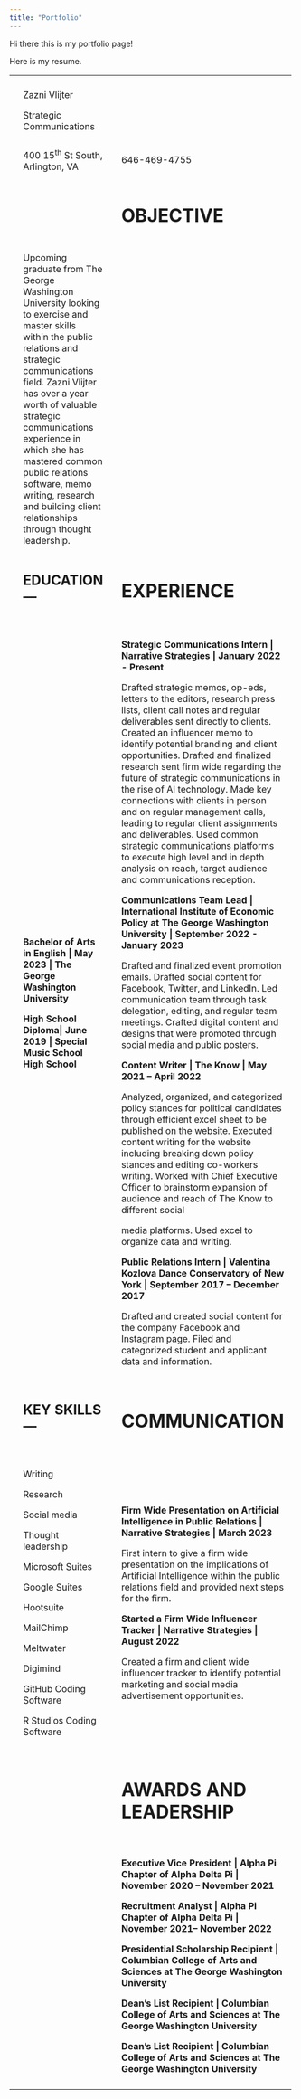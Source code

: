```yaml
---
title: "Portfolio"
---
```


Hi there this is my portfolio page!

Here is my resume.

+---+----------------------------------------------------------------------------------------------------------------------------------------------------------------------------------------------------------------------------------------------------------------------------------------------------------------------------------------------------------------------------------------------------+---+--------------------------------------------------------------------------------------------------------------------------------------------------------------------------------------------------------------------------------------------------------------------------------------------------------------------------------------------------------------------------------------------------------------------------------------------------------------------------------------------------------------------------------------------------------------------------------------------------------------------------------------------------------------+---+---+---+---+---+
|   |                                                                                                                                                                                                                                                                                                                                                                                                    |   |                                                                                                                                                                                                                                                                                                                                                                                                                                                                                                                                                                                                                                                              |   |   |   |   |   |
+---+----------------------------------------------------------------------------------------------------------------------------------------------------------------------------------------------------------------------------------------------------------------------------------------------------------------------------------------------------------------------------------------------------+---+--------------------------------------------------------------------------------------------------------------------------------------------------------------------------------------------------------------------------------------------------------------------------------------------------------------------------------------------------------------------------------------------------------------------------------------------------------------------------------------------------------------------------------------------------------------------------------------------------------------------------------------------------------------+---+---+---+---+---+
|   | Zazni Vlijter                                                                                                                                                                                                                                                                                                                                                                                      |   |                                                                                                                                                                                                                                                                                                                                                                                                                                                                                                                                                                                                                                                              |   |   |   |   |   |
|   |                                                                                                                                                                                                                                                                                                                                                                                                    |   |                                                                                                                                                                                                                                                                                                                                                                                                                                                                                                                                                                                                                                                              |   |   |   |   |   |
|   | Strategic Communications                                                                                                                                                                                                                                                                                                                                                                           |   |                                                                                                                                                                                                                                                                                                                                                                                                                                                                                                                                                                                                                                                              |   |   |   |   |   |
+---+----------------------------------------------------------------------------------------------------------------------------------------------------------------------------------------------------------------------------------------------------------------------------------------------------------------------------------------------------------------------------------------------------+---+--------------------------------------------------------------------------------------------------------------------------------------------------------------------------------------------------------------------------------------------------------------------------------------------------------------------------------------------------------------------------------------------------------------------------------------------------------------------------------------------------------------------------------------------------------------------------------------------------------------------------------------------------------------+---+---+---+---+---+
|   |                                                                                                                                                                                                                                                                                                                                                                                                    |   |                                                                                                                                                                                                                                                                                                                                                                                                                                                                                                                                                                                                                                                              |   |   |   |   |   |
+---+----------------------------------------------------------------------------------------------------------------------------------------------------------------------------------------------------------------------------------------------------------------------------------------------------------------------------------------------------------------------------------------------------+---+--------------------------------------------------------------------------------------------------------------------------------------------------------------------------------------------------------------------------------------------------------------------------------------------------------------------------------------------------------------------------------------------------------------------------------------------------------------------------------------------------------------------------------------------------------------------------------------------------------------------------------------------------------------+---+---+---+---+---+
|   | 400 15^th^ St South, Arlington, VA                                                                                                                                                                                                                                                                                                                                                                 |   | 646-469-4755                                                                                                                                                                                                                                                                                                                                                                                                                                                                                                                                                                                                                                                 |   |   |   |   |   |
+---+----------------------------------------------------------------------------------------------------------------------------------------------------------------------------------------------------------------------------------------------------------------------------------------------------------------------------------------------------------------------------------------------------+---+--------------------------------------------------------------------------------------------------------------------------------------------------------------------------------------------------------------------------------------------------------------------------------------------------------------------------------------------------------------------------------------------------------------------------------------------------------------------------------------------------------------------------------------------------------------------------------------------------------------------------------------------------------------+---+---+---+---+---+
|   |                                                                                                                                                                                                                                                                                                                                                                                                    |   |                                                                                                                                                                                                                                                                                                                                                                                                                                                                                                                                                                                                                                                              |   |   |   |   |   |
+---+----------------------------------------------------------------------------------------------------------------------------------------------------------------------------------------------------------------------------------------------------------------------------------------------------------------------------------------------------------------------------------------------------+---+--------------------------------------------------------------------------------------------------------------------------------------------------------------------------------------------------------------------------------------------------------------------------------------------------------------------------------------------------------------------------------------------------------------------------------------------------------------------------------------------------------------------------------------------------------------------------------------------------------------------------------------------------------------+---+---+---+---+---+
|   |                                                                                                                                                                                                                                                                                                                                                                                                    |   | # OBJECTIVE                                                                                                                                                                                                                                                                                                                                                                                                                                                                                                                                                                                                                                                  |   |   |   |   |   |
+---+----------------------------------------------------------------------------------------------------------------------------------------------------------------------------------------------------------------------------------------------------------------------------------------------------------------------------------------------------------------------------------------------------+---+--------------------------------------------------------------------------------------------------------------------------------------------------------------------------------------------------------------------------------------------------------------------------------------------------------------------------------------------------------------------------------------------------------------------------------------------------------------------------------------------------------------------------------------------------------------------------------------------------------------------------------------------------------------+---+---+---+---+---+
|   |                                                                                                                                                                                                                                                                                                                                                                                                    |   |                                                                                                                                                                                                                                                                                                                                                                                                                                                                                                                                                                                                                                                              |   |   |   |   |   |
+---+----------------------------------------------------------------------------------------------------------------------------------------------------------------------------------------------------------------------------------------------------------------------------------------------------------------------------------------------------------------------------------------------------+---+--------------------------------------------------------------------------------------------------------------------------------------------------------------------------------------------------------------------------------------------------------------------------------------------------------------------------------------------------------------------------------------------------------------------------------------------------------------------------------------------------------------------------------------------------------------------------------------------------------------------------------------------------------------+---+---+---+---+---+
|   |                                                                                                                                                                                                                                                                                                                                                                                                    |   |                                                                                                                                                                                                                                                                                                                                                                                                                                                                                                                                                                                                                                                              |   |   |   |   |   |
+---+----------------------------------------------------------------------------------------------------------------------------------------------------------------------------------------------------------------------------------------------------------------------------------------------------------------------------------------------------------------------------------------------------+---+--------------------------------------------------------------------------------------------------------------------------------------------------------------------------------------------------------------------------------------------------------------------------------------------------------------------------------------------------------------------------------------------------------------------------------------------------------------------------------------------------------------------------------------------------------------------------------------------------------------------------------------------------------------+---+---+---+---+---+
|   |                                                                                                                                                                                                                                                                                                                                                                                                    |   |                                                                                                                                                                                                                                                                                                                                                                                                                                                                                                                                                                                                                                                              |   |   |   |   |   |
+---+----------------------------------------------------------------------------------------------------------------------------------------------------------------------------------------------------------------------------------------------------------------------------------------------------------------------------------------------------------------------------------------------------+---+--------------------------------------------------------------------------------------------------------------------------------------------------------------------------------------------------------------------------------------------------------------------------------------------------------------------------------------------------------------------------------------------------------------------------------------------------------------------------------------------------------------------------------------------------------------------------------------------------------------------------------------------------------------+---+---+---+---+---+
|   | Upcoming graduate from The George Washington University looking to exercise and master skills within the public relations and strategic communications field. Zazni Vlijter has over a year worth of valuable strategic communications experience in which she has mastered common public relations software, memo writing, research and building client relationships through thought leadership. |   |                                                                                                                                                                                                                                                                                                                                                                                                                                                                                                                                                                                                                                                              |   |   |   |   |   |
+---+----------------------------------------------------------------------------------------------------------------------------------------------------------------------------------------------------------------------------------------------------------------------------------------------------------------------------------------------------------------------------------------------------+---+--------------------------------------------------------------------------------------------------------------------------------------------------------------------------------------------------------------------------------------------------------------------------------------------------------------------------------------------------------------------------------------------------------------------------------------------------------------------------------------------------------------------------------------------------------------------------------------------------------------------------------------------------------------+---+---+---+---+---+
|   |                                                                                                                                                                                                                                                                                                                                                                                                    |   |                                                                                                                                                                                                                                                                                                                                                                                                                                                                                                                                                                                                                                                              |   |   |   |   |   |
+---+----------------------------------------------------------------------------------------------------------------------------------------------------------------------------------------------------------------------------------------------------------------------------------------------------------------------------------------------------------------------------------------------------+---+--------------------------------------------------------------------------------------------------------------------------------------------------------------------------------------------------------------------------------------------------------------------------------------------------------------------------------------------------------------------------------------------------------------------------------------------------------------------------------------------------------------------------------------------------------------------------------------------------------------------------------------------------------------+---+---+---+---+---+
|   | ## EDUCATION ---                                                                                                                                                                                                                                                                                                                                                                                   |   | # EXPERIENCE                                                                                                                                                                                                                                                                                                                                                                                                                                                                                                                                                                                                                                                 |   |   |   |   |   |
+---+----------------------------------------------------------------------------------------------------------------------------------------------------------------------------------------------------------------------------------------------------------------------------------------------------------------------------------------------------------------------------------------------------+---+--------------------------------------------------------------------------------------------------------------------------------------------------------------------------------------------------------------------------------------------------------------------------------------------------------------------------------------------------------------------------------------------------------------------------------------------------------------------------------------------------------------------------------------------------------------------------------------------------------------------------------------------------------------+---+---+---+---+---+
|   |                                                                                                                                                                                                                                                                                                                                                                                                    |   |                                                                                                                                                                                                                                                                                                                                                                                                                                                                                                                                                                                                                                                              |   |   |   |   |   |
+---+----------------------------------------------------------------------------------------------------------------------------------------------------------------------------------------------------------------------------------------------------------------------------------------------------------------------------------------------------------------------------------------------------+---+--------------------------------------------------------------------------------------------------------------------------------------------------------------------------------------------------------------------------------------------------------------------------------------------------------------------------------------------------------------------------------------------------------------------------------------------------------------------------------------------------------------------------------------------------------------------------------------------------------------------------------------------------------------+---+---+---+---+---+
|   |                                                                                                                                                                                                                                                                                                                                                                                                    |   |                                                                                                                                                                                                                                                                                                                                                                                                                                                                                                                                                                                                                                                              |   |   |   |   |   |
+---+----------------------------------------------------------------------------------------------------------------------------------------------------------------------------------------------------------------------------------------------------------------------------------------------------------------------------------------------------------------------------------------------------+---+--------------------------------------------------------------------------------------------------------------------------------------------------------------------------------------------------------------------------------------------------------------------------------------------------------------------------------------------------------------------------------------------------------------------------------------------------------------------------------------------------------------------------------------------------------------------------------------------------------------------------------------------------------------+---+---+---+---+---+
|   |                                                                                                                                                                                                                                                                                                                                                                                                    |   |                                                                                                                                                                                                                                                                                                                                                                                                                                                                                                                                                                                                                                                              |   |   |   |   |   |
+---+----------------------------------------------------------------------------------------------------------------------------------------------------------------------------------------------------------------------------------------------------------------------------------------------------------------------------------------------------------------------------------------------------+---+--------------------------------------------------------------------------------------------------------------------------------------------------------------------------------------------------------------------------------------------------------------------------------------------------------------------------------------------------------------------------------------------------------------------------------------------------------------------------------------------------------------------------------------------------------------------------------------------------------------------------------------------------------------+---+---+---+---+---+
|   | **Bachelor of Arts in English \| May 2023 \| The George Washington University**                                                                                                                                                                                                                                                                                                                    |   | **Strategic Communications Intern \| Narrative Strategies \| January 2022 - Present**                                                                                                                                                                                                                                                                                                                                                                                                                                                                                                                                                                        |   |   |   |   |   |
|   |                                                                                                                                                                                                                                                                                                                                                                                                    |   |                                                                                                                                                                                                                                                                                                                                                                                                                                                                                                                                                                                                                                                              |   |   |   |   |   |
|   | **High School Diploma\| June 2019 \| Special Music School High School**                                                                                                                                                                                                                                                                                                                            |   | Drafted strategic memos, op-eds, letters to the editors, research press lists, client call notes and regular deliverables sent directly to clients. Created an influencer memo to identify potential branding and client opportunities. Drafted and finalized research sent firm wide regarding the future of strategic communications in the rise of AI technology. Made key connections with clients in person and on regular management calls, leading to regular client assignments and deliverables. Used common strategic communications platforms to execute high level and in depth analysis on reach, target audience and communications reception. |   |   |   |   |   |
|   |                                                                                                                                                                                                                                                                                                                                                                                                    |   |                                                                                                                                                                                                                                                                                                                                                                                                                                                                                                                                                                                                                                                              |   |   |   |   |   |
|   |                                                                                                                                                                                                                                                                                                                                                                                                    |   | **Communications Team Lead \| International Institute of Economic Policy at The George Washington University \| September 2022 - January 2023**                                                                                                                                                                                                                                                                                                                                                                                                                                                                                                              |   |   |   |   |   |
|   |                                                                                                                                                                                                                                                                                                                                                                                                    |   |                                                                                                                                                                                                                                                                                                                                                                                                                                                                                                                                                                                                                                                              |   |   |   |   |   |
|   |                                                                                                                                                                                                                                                                                                                                                                                                    |   | Drafted and finalized event promotion emails. Drafted social content for Facebook, Twitter, and LinkedIn. Led communication team through task delegation, editing, and regular team meetings. Crafted digital content and designs that were promoted through social media and public posters.                                                                                                                                                                                                                                                                                                                                                                |   |   |   |   |   |
|   |                                                                                                                                                                                                                                                                                                                                                                                                    |   |                                                                                                                                                                                                                                                                                                                                                                                                                                                                                                                                                                                                                                                              |   |   |   |   |   |
|   |                                                                                                                                                                                                                                                                                                                                                                                                    |   | **Content Writer \| The Know \| May 2021 -- April 2022**                                                                                                                                                                                                                                                                                                                                                                                                                                                                                                                                                                                                     |   |   |   |   |   |
|   |                                                                                                                                                                                                                                                                                                                                                                                                    |   |                                                                                                                                                                                                                                                                                                                                                                                                                                                                                                                                                                                                                                                              |   |   |   |   |   |
|   |                                                                                                                                                                                                                                                                                                                                                                                                    |   | Analyzed, organized, and categorized policy stances for political candidates through efficient excel sheet to be published on the website. Executed content writing for the website including breaking down policy stances and editing co-workers writing. Worked with Chief Executive Officer to brainstorm expansion of audience and reach of The Know to different social                                                                                                                                                                                                                                                                                 |   |   |   |   |   |
|   |                                                                                                                                                                                                                                                                                                                                                                                                    |   |                                                                                                                                                                                                                                                                                                                                                                                                                                                                                                                                                                                                                                                              |   |   |   |   |   |
|   |                                                                                                                                                                                                                                                                                                                                                                                                    |   | media platforms. Used excel to organize data and writing.                                                                                                                                                                                                                                                                                                                                                                                                                                                                                                                                                                                                    |   |   |   |   |   |
|   |                                                                                                                                                                                                                                                                                                                                                                                                    |   |                                                                                                                                                                                                                                                                                                                                                                                                                                                                                                                                                                                                                                                              |   |   |   |   |   |
|   |                                                                                                                                                                                                                                                                                                                                                                                                    |   | **Public Relations Intern \| Valentina Kozlova Dance Conservatory of New York \| September 2017 -- December 2017**                                                                                                                                                                                                                                                                                                                                                                                                                                                                                                                                           |   |   |   |   |   |
|   |                                                                                                                                                                                                                                                                                                                                                                                                    |   |                                                                                                                                                                                                                                                                                                                                                                                                                                                                                                                                                                                                                                                              |   |   |   |   |   |
|   |                                                                                                                                                                                                                                                                                                                                                                                                    |   | Drafted and created social content for the company Facebook and Instagram page. Filed and categorized student and applicant data and information.                                                                                                                                                                                                                                                                                                                                                                                                                                                                                                            |   |   |   |   |   |
+---+----------------------------------------------------------------------------------------------------------------------------------------------------------------------------------------------------------------------------------------------------------------------------------------------------------------------------------------------------------------------------------------------------+---+--------------------------------------------------------------------------------------------------------------------------------------------------------------------------------------------------------------------------------------------------------------------------------------------------------------------------------------------------------------------------------------------------------------------------------------------------------------------------------------------------------------------------------------------------------------------------------------------------------------------------------------------------------------+---+---+---+---+---+
|   |                                                                                                                                                                                                                                                                                                                                                                                                    |   |                                                                                                                                                                                                                                                                                                                                                                                                                                                                                                                                                                                                                                                              |   |   |   |   |   |
+---+----------------------------------------------------------------------------------------------------------------------------------------------------------------------------------------------------------------------------------------------------------------------------------------------------------------------------------------------------------------------------------------------------+---+--------------------------------------------------------------------------------------------------------------------------------------------------------------------------------------------------------------------------------------------------------------------------------------------------------------------------------------------------------------------------------------------------------------------------------------------------------------------------------------------------------------------------------------------------------------------------------------------------------------------------------------------------------------+---+---+---+---+---+
|   | ## KEY SKILLS ---                                                                                                                                                                                                                                                                                                                                                                                  |   | # COMMUNICATION                                                                                                                                                                                                                                                                                                                                                                                                                                                                                                                                                                                                                                              |   |   |   |   |   |
+---+----------------------------------------------------------------------------------------------------------------------------------------------------------------------------------------------------------------------------------------------------------------------------------------------------------------------------------------------------------------------------------------------------+---+--------------------------------------------------------------------------------------------------------------------------------------------------------------------------------------------------------------------------------------------------------------------------------------------------------------------------------------------------------------------------------------------------------------------------------------------------------------------------------------------------------------------------------------------------------------------------------------------------------------------------------------------------------------+---+---+---+---+---+
|   |                                                                                                                                                                                                                                                                                                                                                                                                    |   |                                                                                                                                                                                                                                                                                                                                                                                                                                                                                                                                                                                                                                                              |   |   |   |   |   |
+---+----------------------------------------------------------------------------------------------------------------------------------------------------------------------------------------------------------------------------------------------------------------------------------------------------------------------------------------------------------------------------------------------------+---+--------------------------------------------------------------------------------------------------------------------------------------------------------------------------------------------------------------------------------------------------------------------------------------------------------------------------------------------------------------------------------------------------------------------------------------------------------------------------------------------------------------------------------------------------------------------------------------------------------------------------------------------------------------+---+---+---+---+---+
|   |                                                                                                                                                                                                                                                                                                                                                                                                    |   |                                                                                                                                                                                                                                                                                                                                                                                                                                                                                                                                                                                                                                                              |   |   |   |   |   |
+---+----------------------------------------------------------------------------------------------------------------------------------------------------------------------------------------------------------------------------------------------------------------------------------------------------------------------------------------------------------------------------------------------------+---+--------------------------------------------------------------------------------------------------------------------------------------------------------------------------------------------------------------------------------------------------------------------------------------------------------------------------------------------------------------------------------------------------------------------------------------------------------------------------------------------------------------------------------------------------------------------------------------------------------------------------------------------------------------+---+---+---+---+---+
|   |                                                                                                                                                                                                                                                                                                                                                                                                    |   |                                                                                                                                                                                                                                                                                                                                                                                                                                                                                                                                                                                                                                                              |   |   |   |   |   |
+---+----------------------------------------------------------------------------------------------------------------------------------------------------------------------------------------------------------------------------------------------------------------------------------------------------------------------------------------------------------------------------------------------------+---+--------------------------------------------------------------------------------------------------------------------------------------------------------------------------------------------------------------------------------------------------------------------------------------------------------------------------------------------------------------------------------------------------------------------------------------------------------------------------------------------------------------------------------------------------------------------------------------------------------------------------------------------------------------+---+---+---+---+---+
|   | Writing                                                                                                                                                                                                                                                                                                                                                                                            |   | **Firm Wide Presentation on Artificial Intelligence in Public Relations \| Narrative Strategies \| March 2023**                                                                                                                                                                                                                                                                                                                                                                                                                                                                                                                                              |   |   |   |   |   |
|   |                                                                                                                                                                                                                                                                                                                                                                                                    |   |                                                                                                                                                                                                                                                                                                                                                                                                                                                                                                                                                                                                                                                              |   |   |   |   |   |
|   | Research                                                                                                                                                                                                                                                                                                                                                                                           |   | First intern to give a firm wide presentation on the implications of Artificial Intelligence within the public relations field and provided next steps for the firm.                                                                                                                                                                                                                                                                                                                                                                                                                                                                                         |   |   |   |   |   |
|   |                                                                                                                                                                                                                                                                                                                                                                                                    |   |                                                                                                                                                                                                                                                                                                                                                                                                                                                                                                                                                                                                                                                              |   |   |   |   |   |
|   | Social media                                                                                                                                                                                                                                                                                                                                                                                       |   | **Started a Firm Wide Influencer Tracker \| Narrative Strategies \| August 2022**                                                                                                                                                                                                                                                                                                                                                                                                                                                                                                                                                                            |   |   |   |   |   |
|   |                                                                                                                                                                                                                                                                                                                                                                                                    |   |                                                                                                                                                                                                                                                                                                                                                                                                                                                                                                                                                                                                                                                              |   |   |   |   |   |
|   | Thought leadership                                                                                                                                                                                                                                                                                                                                                                                 |   | Created a firm and client wide influencer tracker to identify potential marketing and social media advertisement opportunities.                                                                                                                                                                                                                                                                                                                                                                                                                                                                                                                              |   |   |   |   |   |
|   |                                                                                                                                                                                                                                                                                                                                                                                                    |   |                                                                                                                                                                                                                                                                                                                                                                                                                                                                                                                                                                                                                                                              |   |   |   |   |   |
|   | Microsoft Suites                                                                                                                                                                                                                                                                                                                                                                                   |   |                                                                                                                                                                                                                                                                                                                                                                                                                                                                                                                                                                                                                                                              |   |   |   |   |   |
|   |                                                                                                                                                                                                                                                                                                                                                                                                    |   |                                                                                                                                                                                                                                                                                                                                                                                                                                                                                                                                                                                                                                                              |   |   |   |   |   |
|   | Google Suites                                                                                                                                                                                                                                                                                                                                                                                      |   |                                                                                                                                                                                                                                                                                                                                                                                                                                                                                                                                                                                                                                                              |   |   |   |   |   |
|   |                                                                                                                                                                                                                                                                                                                                                                                                    |   |                                                                                                                                                                                                                                                                                                                                                                                                                                                                                                                                                                                                                                                              |   |   |   |   |   |
|   | Hootsuite                                                                                                                                                                                                                                                                                                                                                                                          |   |                                                                                                                                                                                                                                                                                                                                                                                                                                                                                                                                                                                                                                                              |   |   |   |   |   |
|   |                                                                                                                                                                                                                                                                                                                                                                                                    |   |                                                                                                                                                                                                                                                                                                                                                                                                                                                                                                                                                                                                                                                              |   |   |   |   |   |
|   | MailChimp                                                                                                                                                                                                                                                                                                                                                                                          |   |                                                                                                                                                                                                                                                                                                                                                                                                                                                                                                                                                                                                                                                              |   |   |   |   |   |
|   |                                                                                                                                                                                                                                                                                                                                                                                                    |   |                                                                                                                                                                                                                                                                                                                                                                                                                                                                                                                                                                                                                                                              |   |   |   |   |   |
|   | Meltwater                                                                                                                                                                                                                                                                                                                                                                                          |   |                                                                                                                                                                                                                                                                                                                                                                                                                                                                                                                                                                                                                                                              |   |   |   |   |   |
|   |                                                                                                                                                                                                                                                                                                                                                                                                    |   |                                                                                                                                                                                                                                                                                                                                                                                                                                                                                                                                                                                                                                                              |   |   |   |   |   |
|   | Digimind                                                                                                                                                                                                                                                                                                                                                                                           |   |                                                                                                                                                                                                                                                                                                                                                                                                                                                                                                                                                                                                                                                              |   |   |   |   |   |
|   |                                                                                                                                                                                                                                                                                                                                                                                                    |   |                                                                                                                                                                                                                                                                                                                                                                                                                                                                                                                                                                                                                                                              |   |   |   |   |   |
|   | GitHub Coding Software                                                                                                                                                                                                                                                                                                                                                                             |   |                                                                                                                                                                                                                                                                                                                                                                                                                                                                                                                                                                                                                                                              |   |   |   |   |   |
|   |                                                                                                                                                                                                                                                                                                                                                                                                    |   |                                                                                                                                                                                                                                                                                                                                                                                                                                                                                                                                                                                                                                                              |   |   |   |   |   |
|   | R Studios Coding Software                                                                                                                                                                                                                                                                                                                                                                          |   |                                                                                                                                                                                                                                                                                                                                                                                                                                                                                                                                                                                                                                                              |   |   |   |   |   |
+---+----------------------------------------------------------------------------------------------------------------------------------------------------------------------------------------------------------------------------------------------------------------------------------------------------------------------------------------------------------------------------------------------------+---+--------------------------------------------------------------------------------------------------------------------------------------------------------------------------------------------------------------------------------------------------------------------------------------------------------------------------------------------------------------------------------------------------------------------------------------------------------------------------------------------------------------------------------------------------------------------------------------------------------------------------------------------------------------+---+---+---+---+---+
|   |                                                                                                                                                                                                                                                                                                                                                                                                    |   |                                                                                                                                                                                                                                                                                                                                                                                                                                                                                                                                                                                                                                                              |   |   |   |   |   |
+---+----------------------------------------------------------------------------------------------------------------------------------------------------------------------------------------------------------------------------------------------------------------------------------------------------------------------------------------------------------------------------------------------------+---+--------------------------------------------------------------------------------------------------------------------------------------------------------------------------------------------------------------------------------------------------------------------------------------------------------------------------------------------------------------------------------------------------------------------------------------------------------------------------------------------------------------------------------------------------------------------------------------------------------------------------------------------------------------+---+---+---+---+---+
|   |                                                                                                                                                                                                                                                                                                                                                                                                    |   | # AWARDS AND LEADERSHIP                                                                                                                                                                                                                                                                                                                                                                                                                                                                                                                                                                                                                                      |   |   |   |   |   |
+---+----------------------------------------------------------------------------------------------------------------------------------------------------------------------------------------------------------------------------------------------------------------------------------------------------------------------------------------------------------------------------------------------------+---+--------------------------------------------------------------------------------------------------------------------------------------------------------------------------------------------------------------------------------------------------------------------------------------------------------------------------------------------------------------------------------------------------------------------------------------------------------------------------------------------------------------------------------------------------------------------------------------------------------------------------------------------------------------+---+---+---+---+---+
|   |                                                                                                                                                                                                                                                                                                                                                                                                    |   |                                                                                                                                                                                                                                                                                                                                                                                                                                                                                                                                                                                                                                                              |   |   |   |   |   |
+---+----------------------------------------------------------------------------------------------------------------------------------------------------------------------------------------------------------------------------------------------------------------------------------------------------------------------------------------------------------------------------------------------------+---+--------------------------------------------------------------------------------------------------------------------------------------------------------------------------------------------------------------------------------------------------------------------------------------------------------------------------------------------------------------------------------------------------------------------------------------------------------------------------------------------------------------------------------------------------------------------------------------------------------------------------------------------------------------+---+---+---+---+---+
|   |                                                                                                                                                                                                                                                                                                                                                                                                    |   |                                                                                                                                                                                                                                                                                                                                                                                                                                                                                                                                                                                                                                                              |   |   |   |   |   |
+---+----------------------------------------------------------------------------------------------------------------------------------------------------------------------------------------------------------------------------------------------------------------------------------------------------------------------------------------------------------------------------------------------------+---+--------------------------------------------------------------------------------------------------------------------------------------------------------------------------------------------------------------------------------------------------------------------------------------------------------------------------------------------------------------------------------------------------------------------------------------------------------------------------------------------------------------------------------------------------------------------------------------------------------------------------------------------------------------+---+---+---+---+---+
|   |                                                                                                                                                                                                                                                                                                                                                                                                    |   |                                                                                                                                                                                                                                                                                                                                                                                                                                                                                                                                                                                                                                                              |   |   |   |   |   |
+---+----------------------------------------------------------------------------------------------------------------------------------------------------------------------------------------------------------------------------------------------------------------------------------------------------------------------------------------------------------------------------------------------------+---+--------------------------------------------------------------------------------------------------------------------------------------------------------------------------------------------------------------------------------------------------------------------------------------------------------------------------------------------------------------------------------------------------------------------------------------------------------------------------------------------------------------------------------------------------------------------------------------------------------------------------------------------------------------+---+---+---+---+---+
|   |                                                                                                                                                                                                                                                                                                                                                                                                    |   | **Executive Vice President \| Alpha Pi Chapter of Alpha Delta Pi \| November 2020 -- November 2021**                                                                                                                                                                                                                                                                                                                                                                                                                                                                                                                                                         |   |   |   |   |   |
|   |                                                                                                                                                                                                                                                                                                                                                                                                    |   |                                                                                                                                                                                                                                                                                                                                                                                                                                                                                                                                                                                                                                                              |   |   |   |   |   |
|   |                                                                                                                                                                                                                                                                                                                                                                                                    |   | **Recruitment Analyst \| Alpha Pi Chapter of Alpha Delta Pi \| November 2021-- November 2022**                                                                                                                                                                                                                                                                                                                                                                                                                                                                                                                                                               |   |   |   |   |   |
|   |                                                                                                                                                                                                                                                                                                                                                                                                    |   |                                                                                                                                                                                                                                                                                                                                                                                                                                                                                                                                                                                                                                                              |   |   |   |   |   |
|   |                                                                                                                                                                                                                                                                                                                                                                                                    |   | **Presidential Scholarship Recipient \| Columbian College of Arts and Sciences at The George Washington University**                                                                                                                                                                                                                                                                                                                                                                                                                                                                                                                                         |   |   |   |   |   |
|   |                                                                                                                                                                                                                                                                                                                                                                                                    |   |                                                                                                                                                                                                                                                                                                                                                                                                                                                                                                                                                                                                                                                              |   |   |   |   |   |
|   |                                                                                                                                                                                                                                                                                                                                                                                                    |   | **Dean's List Recipient \| Columbian College of Arts and Sciences at The George Washington University**                                                                                                                                                                                                                                                                                                                                                                                                                                                                                                                                                      |   |   |   |   |   |
|   |                                                                                                                                                                                                                                                                                                                                                                                                    |   |                                                                                                                                                                                                                                                                                                                                                                                                                                                                                                                                                                                                                                                              |   |   |   |   |   |
|   |                                                                                                                                                                                                                                                                                                                                                                                                    |   | **Dean's List Recipient \| Columbian College of Arts and Sciences at The George Washington University**                                                                                                                                                                                                                                                                                                                                                                                                                                                                                                                                                      |   |   |   |   |   |
+---+----------------------------------------------------------------------------------------------------------------------------------------------------------------------------------------------------------------------------------------------------------------------------------------------------------------------------------------------------------------------------------------------------+---+--------------------------------------------------------------------------------------------------------------------------------------------------------------------------------------------------------------------------------------------------------------------------------------------------------------------------------------------------------------------------------------------------------------------------------------------------------------------------------------------------------------------------------------------------------------------------------------------------------------------------------------------------------------+---+---+---+---+---+
|   |                                                                                                                                                                                                                                                                                                                                                                                                    |   |                                                                                                                                                                                                                                                                                                                                                                                                                                                                                                                                                                                                                                                              |   |   |   |   |   |
+---+----------------------------------------------------------------------------------------------------------------------------------------------------------------------------------------------------------------------------------------------------------------------------------------------------------------------------------------------------------------------------------------------------+---+--------------------------------------------------------------------------------------------------------------------------------------------------------------------------------------------------------------------------------------------------------------------------------------------------------------------------------------------------------------------------------------------------------------------------------------------------------------------------------------------------------------------------------------------------------------------------------------------------------------------------------------------------------------+---+---+---+---+---+
